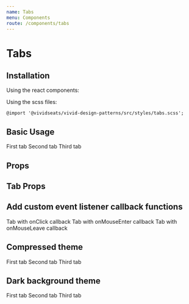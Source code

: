 ```yaml
---
name: Tabs
menu: Components
route: /components/tabs
---
```



# Tabs

## Installation

Using the react components:


Using the scss files:

    @import '@vividseats/vivid-design-patterns/src/styles/tabs.scss';

## Basic Usage

<Playground>
    <TabGroup>
        <Tab active>First tab</Tab>
        <Tab>Second tab</Tab>
        <Tab>Third tab</Tab>
    </TabGroup>
</Playground>

## Props

<Props of={TabGroup} />

## Tab Props

<Props of={Tab} />

## Add custom event listener callback functions

<Playground>
    <TabGroup>
        <Tab
            onClick={function(e) {
                e.preventDefault();
                alert('Called onClick');
            }}>
            Tab with onClick callback
        </Tab>
        <Tab
            onMouseEnter={function(e) {
                alert('Called onMouseEnter');
            }}>
            Tab with onMouseEnter callback
        </Tab>
        <Tab
            onMouseLeave={function(e) {
                alert('Called onMouseLeave');
            }}>
            Tab with onMouseLeave callback
        </Tab>
    </TabGroup>
</Playground>

## Compressed theme

<Playground>
    <TabGroup compressed>
        <Tab active>First tab</Tab>
        <Tab>Second tab</Tab>
        <Tab>Third tab</Tab>
    </TabGroup>
</Playground>

## Dark background theme

<Playground>
    <TabGroup dark>
        <Tab>First tab</Tab>
        <Tab active>Second tab</Tab>
        <Tab>Third tab</Tab>
    </TabGroup>
</Playground>
